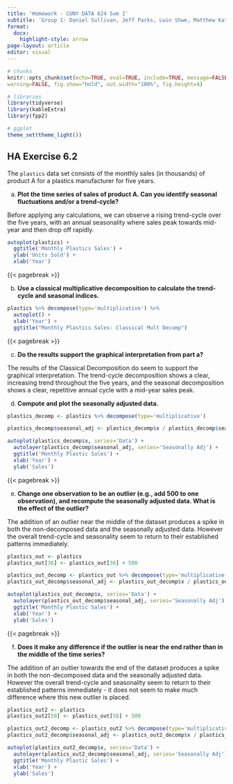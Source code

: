 ```yaml
---
title: 'Homework - CUNY DATA 624 Sum I'
subtitle: 'Group 1: Daniel Sullivan, Jeff Parks, Lwin Shwe, Matthew Katz'
format:
  docx:
    highlight-style: arrow
page-layout: article
editor: visual
---
```


```r
# chunks
knitr::opts_chunk$set(echo=TRUE, eval=TRUE, include=TRUE, message=FALSE, 
warning=FALSE, fig.show="hold", out.width="100%", fig.height=4)

# libraries
library(tidyverse)
library(kableExtra)
library(fpp2)

# ggplot
theme_set(theme_light())
```

## HA Exercise 6.2

The `plastics` data set consists of the monthly sales (in thousands) of product A for a plastics manufacturer for five years.

a.  **Plot the time series of sales of product A. Can you identify seasonal fluctuations and/or a trend-cycle?**

Before applying any calculations, we can observe a rising trend-cycle over the five years, with an annual seasonality where sales peak towards mid-year and then drop off rapidly.

```r
autoplot(plastics) +
  ggtitle('Monthly Plastics Sales') +
  ylab('Units Sold') +
  xlab('Year')

```

{{< pagebreak >}}

b.  **Use a classical multiplicative decomposition to calculate the trend-cycle and seasonal indices.**\

```r
plastics %>% decompose(type='multiplicative') %>%
  autoplot() + 
  xlab('Year') + 
  ggtitle("Monthly Plastics Sales: Classical Mult Decomp")
```

{{< pagebreak >}}

c.  **Do the results support the graphical interpretation from part a?**

The results of the Classical Decomposition do seem to support the graphical interpretation. The trend-cycle decomposition shows a clear, increasing trend throughout the five years, and the seasonal decomposition shows a clear, repetitive annual cycle with a mid-year sales peak.

d.  **Compute and plot the seasonally adjusted data.**\

```r
plastics_decomp <- plastics %>% decompose(type='multiplicative')

plastics_decomp$seasonal_adj <- plastics_decomp$x / plastics_decomp$seasonal

autoplot(plastics_decomp$x, series='Data') + 
  autolayer(plastics_decomp$seasonal_adj, series='Seasonally Adj') +
  ggtitle('Monthly Plastic Sales') + 
  xlab('Year') +
  ylab('Sales')
```

{{< pagebreak >}}

e.  **Change one observation to be an outlier (e.g., add 500 to one observation), and recompute the seasonally adjusted data. What is the effect of the outlier?**

The addition of an outlier near the middle of the dataset produces a spike in both the non-decomposed data and the seasonally adjusted data. However the overall trend-cycle and seasonality seem to return to their established patterns immediately.

```r
plastics_out <- plastics
plastics_out[36] <- plastics_out[36] + 500

plastics_out_decomp <- plastics_out %>% decompose(type='multiplicative')
plastics_out_decomp$seasonal_adj <- plastics_out_decomp$x / plastics_out_decomp$seasonal

autoplot(plastics_out_decomp$x, series='Data') + 
  autolayer(plastics_out_decomp$seasonal_adj, series='Seasonally Adj') +
  ggtitle('Monthly Plastic Sales') + 
  xlab('Year') +
  ylab('Sales')
```

{{< pagebreak >}}

f.  **Does it make any difference if the outlier is near the end rather than in the middle of the time series?**

The addition of an outlier towards the end of the dataset produces a spike in both the non-decomposed data and the seasonally adjusted data. However the overall trend-cycle and seasonality seem to return to their established patterns immediately - it does not seem to make much difference where this new outlier is placed.

```r
plastics_out2 <- plastics
plastics_out2[58] <- plastics_out[58] + 500

plastics_out2_decomp <- plastics_out2 %>% decompose(type='multiplicative')
plastics_out2_decomp$seasonal_adj <- plastics_out2_decomp$x / plastics_out2_decomp$seasonal

autoplot(plastics_out2_decomp$x, series='Data') + 
  autolayer(plastics_out2_decomp$seasonal_adj, series='Seasonally Adj') +
  ggtitle('Monthly Plastic Sales') + 
  xlab('Year') +
  ylab('Sales')
```
